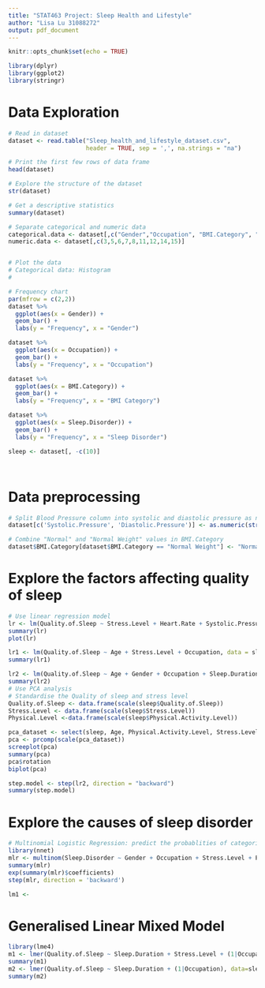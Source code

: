 ```yaml
---
title: "STAT463 Project: Sleep Health and Lifestyle"
author: "Lisa Lu 31088272"
output: pdf_document
---
```


```r
knitr::opts_chunk$set(echo = TRUE)
```

```r
library(dplyr)
library(ggplot2)
library(stringr)
```

# Data Exploration
```r
# Read in dataset
dataset <- read.table("Sleep_health_and_lifestyle_dataset.csv", 
                      header = TRUE, sep = ',', na.strings = "na")

# Print the first few rows of data frame
head(dataset)

# Explore the structure of the dataset
str(dataset)

# Get a descriptive statistics
summary(dataset)

# Separate categorical and numeric data
categorical.data <- dataset[,c("Gender","Occupation", "BMI.Category", "Sleep.Disorder")]
numeric.data <- dataset[,c(3,5,6,7,8,11,12,14,15)]


# Plot the data
# Categorical data: Histogram
# 

# Frequency chart
par(mfrow = c(2,2))
dataset %>% 
  ggplot(aes(x = Gender)) +
  geom_bar() +
  labs(y = "Frequency", x = "Gender")

dataset %>% 
  ggplot(aes(x = Occupation)) +
  geom_bar() +
  labs(y = "Frequency", x = "Occupation")

dataset %>% 
  ggplot(aes(x = BMI.Category)) +
  geom_bar() +
  labs(y = "Frequency", x = "BMI Category")

dataset %>% 
  ggplot(aes(x = Sleep.Disorder)) +
  geom_bar() +
  labs(y = "Frequency", x = "Sleep Disorder")

sleep <- dataset[, -c(10)]




```
# Data preprocessing
```r
# Split Blood Pressure column into systolic and diastolic pressure as numeric data
dataset[c('Systolic.Pressure', 'Diastolic.Pressure')] <- as.numeric(str_split_fixed(dataset$Blood.Pressure, '/', 2))

# Combine "Normal" and "Normal Weight" values in BMI.Category
dataset$BMI.Category[dataset$BMI.Category == "Normal Weight"] <- "Normal"

```


# Explore the factors affecting quality of sleep
```r
# Use linear regression model
lr <- lm(Quality.of.Sleep ~ Stress.Level + Heart.Rate + Systolic.Pressure + Diastolic.Pressure, data = sleep)
summary(lr)
plot(lr)

lr1 <- lm(Quality.of.Sleep ~ Age + Stress.Level + Occupation, data = sleep)
summary(lr1)

lr2 <- lm(Quality.of.Sleep ~ Age + Gender + Occupation + Sleep.Duration + Physical.Activity.Level + Stress.Level + Heart.Rate + Daily.Steps + Systolic.Pressure + Diastolic.Pressure, data = sleep)
summary(lr2)
# Use PCA analysis
# Standardise the Quality of sleep and stress level
Quality.of.Sleep <- data.frame(scale(sleep$Quality.of.Sleep))
Stress.Level <- data.frame(scale(sleep$Stress.Level))
Physical.Level <-data.frame(scale(sleep$Physical.Activity.Level))

pca_dataset <- select(sleep, Age, Physical.Activity.Level, Stress.Level, Sleep.Duration, Heart.Rate, Daily.Steps, Systolic.Pressure, Diastolic.Pressure)
pca <- prcomp(scale(pca_dataset))
screeplot(pca)
summary(pca)
pca$rotation
biplot(pca)
```

```r
step.model <- step(lr2, direction = "backward")
summary(step.model)

```


# Explore the causes of sleep disorder
```r
# Multinomial Logistic Regression: predict the probablities of categorically dependent variable
library(nnet)
mlr <- multinom(Sleep.Disorder ~ Gender + Occupation + Stress.Level + Physical.Activity.Level, data = sleep)
summary(mlr)
exp(summary(mlr)$coefficients)
step(mlr, direction = 'backward')

lm1 <- 
```

# Generalised Linear Mixed Model
```r
library(lme4)
m1 <- lmer(Quality.of.Sleep ~ Sleep.Duration + Stress.Level + (1|Occupation), data = sleep)
summary(m1)
m2 <- lmer(Quality.of.Sleep ~ Sleep.Duration + (1|Occupation), data=sleep)
summary(m2)
```

